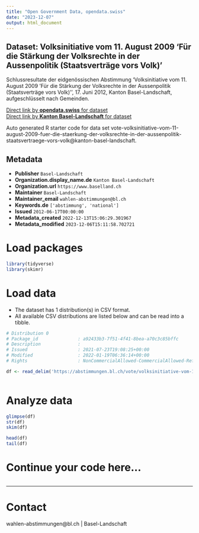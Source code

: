 ```yaml
---
title: "Open Government Data, opendata.swiss"
date: "2023-12-07"
output: html_document
---
```


## Dataset: Volksinitiative vom 11. August 2009 'Für die Stärkung der Volksrechte in der Aussenpolitik (Staatsverträge vors Volk)'

Schlussresultate der eidgenössischen Abstimmung 'Volksinitiative vom 11. August 2009 'Für die Stärkung der Volksrechte in der Aussenpolitik (Staatsverträge vors Volk)'', 17. Juni 2012, Kanton Basel-Landschaft, aufgeschlüsselt nach Gemeinden.

[Direct link by **opendata.swiss** for dataset](https://opendata.swiss/de/dataset/volksinitiative-vom-11-august-2009-fur-die-starkung-der-volksrechte-in-der-aussenpolitik-staats)<br>
[Direct link by **Kanton Basel-Landschaft** for dataset](https://abstimmungen.bl.ch/vote/volksinitiative-vom-11-august-2009-fuer-die-staerkung-der-volksrechte-in-der-aussenpolitik-staatsvertraege-vors-volk/data)

Auto generated R starter code for data set vote-volksinitiative-vom-11-august-2009-fuer-die-staerkung-der-volksrechte-in-der-aussenpolitik-staatsvertraege-vors-volk@kanton-basel-landschaft.

## Metadata

- **Publisher** `Basel-Landschaft`
- **Organization.display_name.de** `Kanton Basel-Landschaft`
- **Organization.url** `https://www.baselland.ch`
- **Maintainer** `Basel-Landschaft`
- **Maintainer_email** `wahlen-abstimmungen@bl.ch`
- **Keywords.de** `['abstimmung', 'national']`
- **Issued** `2012-06-17T00:00:00`
- **Metadata_created** `2022-12-13T15:06:29.301967`
- **Metadata_modified** `2023-12-06T15:11:58.702721`


# Load packages

```r

library(tidyverse)
library(skimr)

```

# Load data

-   The dataset has 1 distribution(s) in CSV format.
-   All available CSV distributions are listed below and can be read into a tibble.

```r

# Distribution 0
# Package_id               : a92433b3-7f51-4f41-8bea-a70c3c85bffc
# Description              : 
# Issued                   : 2021-07-23T19:08:25+00:00
# Modified                 : 2022-01-19T06:36:14+00:00
# Rights                   : NonCommercialAllowed-CommercialAllowed-ReferenceRequired

df <- read_delim('https://abstimmungen.bl.ch/vote/volksinitiative-vom-11-august-2009-fuer-die-staerkung-der-volksrechte-in-der-aussenpolitik-staatsvertraege-vors-volk/data-csv')



```

# Analyze data

```r

glimpse(df)
str(df)
skim(df)

head(df)
tail(df)

```

# Continue your code here...

```r

```

------------------------------------------------------------------------

# Contact

wahlen-abstimmungen@bl.ch | Basel-Landschaft
